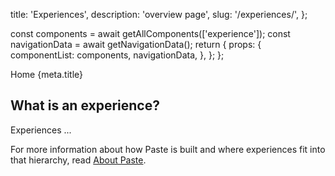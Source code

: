   title: 'Experiences',
  description: 'overview page',
  slug: '/experiences/',
};



  const components = await getAllComponents(['experience']);
  const navigationData = await getNavigationData();
  return {
    props: {
      componentList: components,
      navigationData,
    },
  };
};

<PageHeader>
  <PageHeaderSetting>
    <Breadcrumb>
      <BreadcrumbItem href="/">Home</BreadcrumbItem>
    </Breadcrumb>
  </PageHeaderSetting>
  <PageHeaderDetails>
    <PageHeaderHeading>{meta.title}</PageHeaderHeading>
  </PageHeaderDetails>
  <PageHeaderSeparator>
    <Separator orientation="horizontal"/>
  </PageHeaderSeparator>
</PageHeader>

## What is an experience?

Experiences ...

For more information about how Paste is built and where experiences fit into that hierarchy, read [About Paste](/introduction/about-paste#whats-a-design-system).

<ComponentOverviewTable categoryRoute={SidebarCategoryRoutes.EXPERIENCES} componentsList={props.componentList} />
